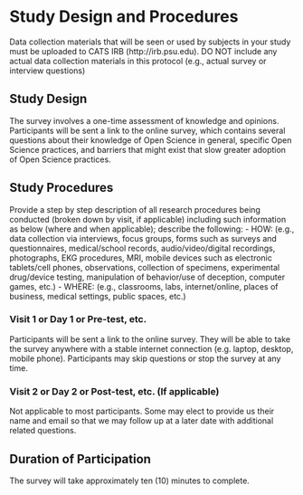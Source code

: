 #	Study Design and Procedures

::: {.instr_box}

Data collection materials that will be seen or used by subjects in your study must be uploaded to CATS IRB (http://irb.psu.edu).   DO NOT include any actual data collection materials in this protocol (e.g., actual survey or interview questions)

:::

## Study Design

The survey involves a one-time assessment of knowledge and opinions.
Participants will be sent a link to the online survey, which contains several questions about their knowledge of Open Science in general, specific Open Science practices, and barriers that might exist that slow greater adoption of Open Science practices.

## Study Procedures

::: {.instr_box}

Provide a step by step description of all research procedures being conducted (broken down by visit, if applicable) including such information as below (where and when applicable); describe the following:
-	HOW: (e.g., data collection via interviews, focus groups, forms such as surveys and questionnaires, medical/school records, audio/video/digital recordings, photographs, EKG procedures, MRI, mobile devices such as electronic tablets/cell phones, observations, collection of specimens, experimental drug/device testing, manipulation of behavior/use of deception, computer games, etc.)
-	WHERE: (e.g., classrooms, labs, internet/online, places of business, medical settings, public spaces, etc.)

:::

### Visit 1 or Day 1 or Pre-test, etc. 

Participants will be sent a link to the online survey. 
They will be able to take the survey anywhere with a stable internet connection (e.g. laptop, desktop, mobile phone).
Participants may skip questions or stop the survey at any time. 

###	Visit 2 or Day 2 or Post-test, etc. (If applicable)

Not applicable to most participants. 
Some may elect to provide us their name and email so that we may follow up at a later date with additional related questions. 

##	Duration of Participation

The survey will take approximately ten (10) minutes to complete. 